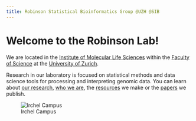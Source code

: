 ```yaml
---
title: Robinson Statistical Bioinformatics Group @UZH @SIB
---
```


# Welcome to the Robinson Lab!

We are located in the [Institute of Molecular Life Sciences](http://www.imls.uzh.ch/en.html) within the [Faculty of Science](http://www.mnf.uzh.ch/en.html) at the [University of Zurich](http://www.uzh.ch/en.html).

Research in our laboratory is focused on statistical methods and data science tools for processing and interpreting genomic data. You can learn about [our research](research.html), [who we are](people.html), the [resources](tools.html) we make or the [papers](publications.html) we publish.

![Irchel Campus](img/irchel_up.jpg)